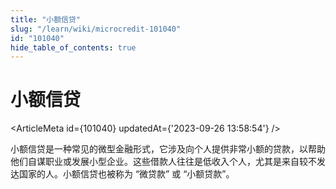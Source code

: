```yaml
---
title: "小额信贷"
slug: "/learn/wiki/microcredit-101040"
id: "101040"
hide_table_of_contents: true
---
```



# 小额信贷

<ArticleMeta id={101040} updatedAt={'2023-09-26 13:58:54'} />
<div className='border-solid border-b border-t-0 my-4 border-[var(--ifm-color-gray-300)]' />

小额信贷是一种常见的微型金融形式，它涉及向个人提供非常小额的贷款，以帮助他们自谋职业或发展小型企业。这些借款人往往是低收入个人，尤其是来自较不发达国家的人。小额信贷也被称为 “微贷款” 或 “小额贷款”。
